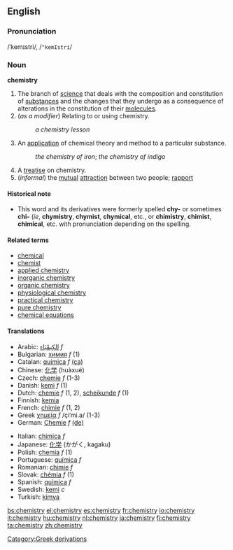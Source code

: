 ==English==
===Pronunciation===
/ˈkemɪstri/, /<tt>"kemIstri</tt>/

{{wikipedia}}
===Noun===
'''chemistry'''

#The branch of [[science]] that deals with the composition and constitution of [[substance]]s and the changes that they undergo as a consequence of alterations in the constitution of their [[molecule]]s.
#(''as a modifier'') Relating to or using chemistry.
#:''a chemistry lesson''
#An [[application]] of chemical theory and method to a particular substance.
#: ''the chemistry of iron''; ''the chemistry of indigo''
#A [[treatise]] on chemistry.
#(''informal'') the [[mutual]] [[attraction]] between two people; [[rapport]]

====Historical note====
*This word and its derivatives were formerly spelled '''chy-''' or sometimes '''chi-''' (''ie'', '''chymistry''', '''chymist''', '''chymical''', etc., or '''chimistry''', '''chimist''', '''chimical''', etc. with pronunciation depending on the spelling.

====Related terms====
*[[chemical]]
*[[chemist]]
*[[applied chemistry]]
*[[inorganic chemistry]]
*[[organic chemistry]]
*[[physiological chemistry]]
*[[practical chemistry]]
*[[pure chemistry]]
*[[chemical equations]]

====Translations====
{{top}}
*Arabic: [[الكِيمْيَاء]] ''f''
*Bulgarian: [[химия]] ''f'' (1)
*Catalan: [[química]] ''f'' [[:ca:química|(ca)]]
*Chinese: [[化学]] (huàxué)
*Czech: [[chemie]] ''f'' (1-3)
*Danish: [[kemi]] ''f'' (1)
*Dutch: [[chemie]] ''f'' (1, 2), [[scheikunde]] ''f'' (1)
*Finnish: [[kemia]]
*French: [[chimie]] ''f'' (1, 2)
*Greek [[:el:χημεία|χημεία]]  ''f'' /çiˈmi.a/ (1-3)
*German: [[Chemie]] ''f'' [[:de:Chemie|(de)]] 

{{mid}}
*Italian: [[chimica]] ''f''
*Japanese: [[化学]] (かがく, kagaku)
*Polish: [[chemia]] ''f'' (1)
*Portuguese: [[química]] ''f''
*Romanian: [[chimie]] ''f''
*Slovak: [[chémia]] ''f'' (1)
*Spanish: [[química]] ''f''
*Swedish: [[kemi]] ''c''
*Turkish: [[kimya]]
{{bottom}}

[[Category:Greek derivations]]

[[bs:chemistry]]
[[el:chemistry]]
[[es:chemistry]]
[[fr:chemistry]]
[[io:chemistry]]
[[it:chemistry]]
[[hu:chemistry]]
[[nl:chemistry]]
[[ja:chemistry]]
[[fi:chemistry]]
[[ta:chemistry]]
[[zh:chemistry]]